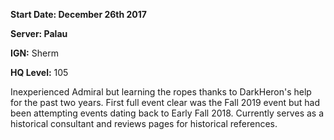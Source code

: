 '''Start Date: December 26th 2017'''

'''Server: Palau'''

'''IGN:''' Sherm

'''HQ Level:''' 105

Inexperienced Admiral but learning the ropes thanks to DarkHeron's help for the past two years. First full event clear was the Fall 2019 event but had been attempting events dating back to Early Fall 2018. Currently serves as a historical consultant and reviews pages for historical references.